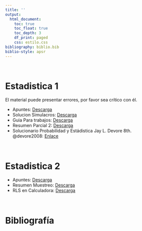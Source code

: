 ```yaml
---
title: ''
output:
  html_document:
    toc: true
    toc_float: true
    toc_depth: 3
    df_print: paged
    css: estilo.css
bibliography: biblio.bib
biblio-style: apsr
---
```

<br>

# **Estadistica 1**

El material puede presentar errores, por favor sea crítico con él.

- Apuntes: <a href="Documentos/Resumen est.pdf" class= "download" title= "Apuntes" target="_blank" > Descarga </a>
- Solucion Simulacros: <a href="Documentos/Simulacros est.pdf" class="download" title="Simulacros"target="_blank"> Descarga</a> 
- Guia Para trabajos: <a href="Documentos/Trabajos est.pdf" class="download" title="Trabajos"target="_blank"> Descarga</a> 
- Resumen Parcial 2: <a href="Documentos/Parcial 2 est.pdf" class="download" title="Parcial 2"target="_blank"> Descarga</a> 
-  Solucionario Probabilidad y Estádistica Jay L. Devore 8th. @devore2008: <a href="https://www.slader.com/textbook/9780538733526-probability-and-statistics-for-engineering-and-the-sciences-8th-edition/" target="_blank">Enlace</a>

<br>

# **Estadistica 2**

- Apuntes: <a href="Documentos/Resumen est2.pdf" class= "download" title= "Apuntes2" target="_blank" > Descarga </a>
- Resumen Muestreo: <a href="Documentos/Muestreo est2.pdf" class="download" title="Muestreo"target="_blank"> Descarga</a> 
- RLS en Calculadora: <a href="Documentos/Calc est2.pdf" class="download" title="RLS Calc"target="_blank"> Descarga</a> 

<br>

# **Bibliografía**